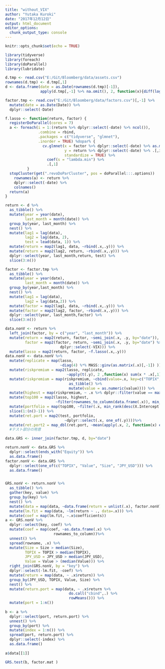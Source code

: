 ```yaml
---
title: "without_VIX"
author: "Yutaka Kuroki"
date: "2017年12月12日"
output: html_document
editor_options: 
  chunk_output_type: console
---
```


```r
knitr::opts_chunk$set(echo = TRUE)
```


```r
library(tidyverse)
library(foreach)
library(doParallel)
library(lubridate)
```


```r
d.tmp <- read.csv("E:/Git/Bloomberg/data/assets.csv")
rownames(d.tmp) <- d.tmp[,1]
d <- data.frame(date = as.Date(rownames(d.tmp)[-1]),
                apply(d.tmp[,-1] %>% na.omit(), 2, function(x){diff(log(x))}))
```

```r
factor.tmp <- read.csv("E:/Git/Bloomberg/data/factors.csv")[,-1] %>% 
  mutate(date = as.Date(Date)) %>% 
  dplyr::select(-Date)
```

```r

f.lasso <- function(return, factor) {
  registerDoParallel(cores = 7)
  a <- foreach(i = 1:(return %>% dplyr::select(-date) %>% ncol()),
               .combine = rbind,
               .packages = c("tidyverse", "glmnet"),
               .inorder = TRUE) %dopar% {
                 cv.glmnet(x = factor %>% dplyr::select(-date) %>% as.matrix(),
                           y = return %>% dplyr::select(-date) %>% .[,i] %>% as.matrix(),
                           standardize = TRUE) %>% 
                   coef(s = "lambda.min") %>% 
                   .[,1]
          }
  stopCluster(get(".revoDoParCluster", pos = doParallel:::.options))
    rownames(a) <- return %>% 
    dplyr::select(-date) %>% 
    colnames()
  return(a)
}

```




```r
return <- d %>% 
  as_tibble() %>% 
  mutate(year = year(date),
         last_month = month(date)) %>% 
  group_by(year, last_month) %>% 
  nest() %>% 
  mutate(lag1 = lag(data),
         lag2 = lag(data, 2),
         test = lead(data, 1)) %>% 
  mutate(return = map2(lag1, data, ~rbind(.x,.y))) %>% 
  mutate(return = map2(lag2, return, ~rbind(.x,.y))) %>% 
  dplyr::select(year, last_month,return, test) %>% 
  slice(3:n())

factor <- factor.tmp %>% 
  as_tibble() %>% 
  mutate(year = year(date),
         last_month = month(date)) %>%
  group_by(year,last_month) %>% 
  nest() %>% 
  mutate(lag1 = lag(data),
         lag2 = lag(data,2)) %>% 
  mutate(factor = map2(lag1, data, ~rbind(.x,.y))) %>% 
  mutate(factor = map2(lag2, factor, ~rbind(.x,.y))) %>% 
  dplyr::select(year, last_month,factor) %>% 
  slice(3:n()) 

data.nonV <- return %>% 
  left_join(factor, by = c("year", "last_month")) %>% 
  mutate(return = map2(return, factor, ~semi_join(.x, .y, by="date")),
         factor = map2(factor, return, ~semi_join(.x, .y, by="date") %>% 
                         dplyr::select(-VIX))) %>% 
  mutate(lasso = map2(return, factor, ~f.lasso(.x,.y))) 
data.nonV <- data.nonV %>% 
  mutate(replicate = map(lasso,
                         ~diag(4) %*% MASS::ginv(as.matrix(.x)[,-1]) )) %>%
  mutate(riskpremium = map2(lasso, replicate,
                            ~apply(t(.y), 2 ,function(x) sum(x * .x[,1])))) %>% 
  mutate(riskpremium = map(riskpremium, ~cbind(value=.x, key=c("TOPIX", "Value", "Size", "JPY_USD")) %>% 
                             as_tibble() %>% 
                             mutate(value = as.numeric(value)))) %>% 
  mutate(highest = map(riskpremium, ~ .x %>% dplyr::filter(value == max(.x$value)) %>% .$key)) %>% 
  mutate(top100 = map2(lasso, highest,
                       ~filter(rownames_to_column(data.frame(.x)), min_rank(desc(Value)) <= 100))) %>% 
  mutate(portfolio = map(top100, ~filter(.x, min_rank(desc(X.Intercept.)) <= 30)$rowname))%>% 
  slice(1:(n()-1)) %>% 
  mutate(ret.port = map2(test, portfolio, 
                           ~dplyr::select(.x, one_of(.y))))%>% 
  mutate(ret.port2 = map_dbl(ret.port, ~mean(apply(.x, 2, function(x) exp(sum(x))))))
  #テスト部分の用意

```



```r
data.GRS <- inner_join(factor.tmp, d, by="date")

return.nonV <- data.GRS %>% 
  dplyr::select(ends_with("Equity")) %>% 
  as.data.frame()
factor.nonV <- data.GRS %>% 
  dplyr::select(one_of(c("TOPIX", "Value", "Size", "JPY_USD"))) %>% 
  as.data.frame()


GRS.nonV <- return.nonV %>% 
  as_tibble() %>% 
  gather(key, value) %>% 
  group_by(key) %>% 
  nest() %>%
  mutate(data = map(data, ~data.frame(return = unlist(.x), factor.nonV))) %>% 
  mutate(lm.fit = map(data, ~lm(return ~ ., data=.x))) %>% 
  mutate(coef = map(lm.fit, ~.x$coefficients)) 
a <- GRS.nonV %>% 
  dplyr::select(key, coef) %>% 
  mutate(coef = map(coef, ~as.data.frame(.x) %>% 
                      rownames_to_column))%>% 
  unnest() %>% 
  spread(rowname, .x) %>% 
  mutate(Size = Size > median(Size),
         TOPIX = TOPIX > median(TOPIX),
         JPY_USD = JPY_USD > median(JPY_USD),
         Value = Value > (median(Value))) %>% 
  right_join(GRS.nonV, by = "key") %>% 
  dplyr::select(-lm.fit, -coef) %>% 
  mutate(return = map(data, ~ .x$return)) %>%
  group_by(JPY_USD, TOPIX, Value, Size) %>% 
  nest() %>% 
  mutate(return.port = map(data, ~ .x$return %>% 
                             do.call("cbind",.) %>% 
                             rowMeans())) %>% 
  mutate(port = 1:n())
  
b <- a %>% 
  dplyr::select(port, return.port) %>% 
  unnest() %>% 
  group_by(port) %>% 
  mutate(index = 1:n()) %>% 
  spread(port, return.port) %>% 
  dplyr::select(-index) %>% 
  as.data.frame()
  
a$data[[1]]

GRS.test(b, factor.mat )
```

